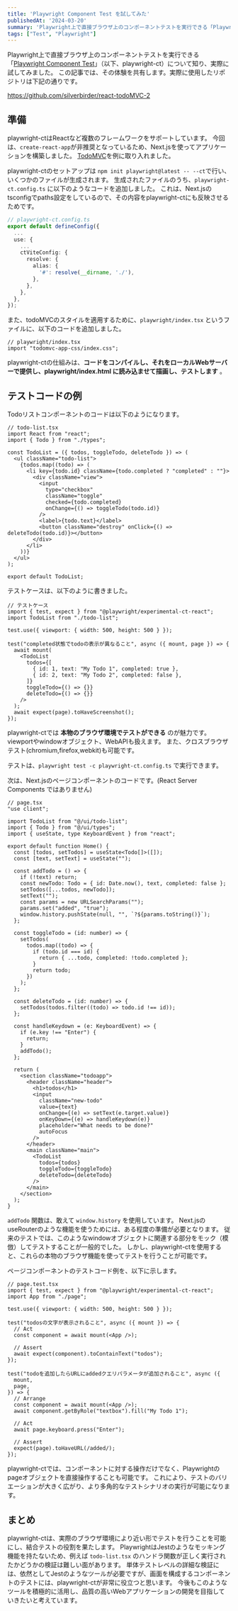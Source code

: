 ```yaml
---
title: 'Playwright Component Test を試してみた'
publishedAt: '2024-03-20'
summary: 'Playwright上で直接ブラウザ上のコンポーネントテストを実行できる「Playwright Component Test」（以下、playwright-ct）について知り、実際に試してみました。この記事では、その体験を共有します。実際に使用したリポジトリは下記の通りです。'
tags: ["Test", "Playwright"]
---
```


Playwright上で直接ブラウザ上のコンポーネントテストを実行できる「[Playwright Component Test](https://playwright.dev/docs/test-components)」（以下、playwright-ct）について知り、実際に試してみました。
この記事では、その体験を共有します。実際に使用したリポジトリは下記の通りです。

https://github.com/silverbirder/react-todoMVC-2

## 準備

playwright-ctはReactなど複数のフレームワークをサポートしています。
今回は、`create-react-app`が非推奨となっているため、Next.jsを使ってアプリケーションを構築しました。
[TodoMVC](https://todomvc.com/)を例に取り入れました。

playwright-ctのセットアップは `npm init playwright@latest -- --ct`で行い、いくつかのファイルが生成されます。
生成されたファイルのうち、`playwright-ct.config.ts` に以下のようなコードを追加しました。
これは、Next.jsのtsconfigでpaths設定をしているので、その内容をplaywright-ctにも反映させるためです。

```ts
// playwright-ct.config.ts
export default defineConfig({
  ...
  use: {
    ...
    ctViteConfig: {
      resolve: {
        alias: {
          '#': resolve(__dirname, './'),
        },
      },
    },
  },
});
```

また、todoMVCのスタイルを適用するために、`playwright/index.tsx` というファイルに、以下のコードを追加しました。

```tsx
// playwright/index.tsx
import "todomvc-app-css/index.css";
```

playwright-ctの仕組みは、**コードをコンパイルし、それをローカルWebサーバーで提供し、playwright/index.html に読み込ませて描画し、テストします** 。

## テストコードの例

Todoリストコンポーネントのコードは以下のようになります。

```tsx
// todo-list.tsx
import React from "react";
import { Todo } from "./types";

const TodoList = ({ todos, toggleTodo, deleteTodo }) => (
  <ul className="todo-list">
    {todos.map((todo) => (
      <li key={todo.id} className={todo.completed ? "completed" : ""}>
        <div className="view">
          <input
            type="checkbox"
            className="toggle"
            checked={todo.completed}
            onChange={() => toggleTodo(todo.id)}
          />
          <label>{todo.text}</label>
          <button className="destroy" onClick={() => deleteTodo(todo.id)}></button>
        </div>
      </li>
    ))}
  </ul>
);

export default TodoList;
```

テストケースは、以下のように書きました。

```tsx
// テストケース
import { test, expect } from "@playwright/experimental-ct-react";
import TodoList from "./todo-list";

test.use({ viewport: { width: 500, height: 500 } });

test("completed状態でtodoの表示が異なること", async ({ mount, page }) => {
  await mount(
    <TodoList
      todos={[
        { id: 1, text: "My Todo 1", completed: true },
        { id: 2, text: "My Todo 2", completed: false },
      ]}
      toggleTodo={() => {}}
      deleteTodo={() => {}}
    />
  );
  await expect(page).toHaveScreenshot();
});
```

playwright-ctでは **本物のブラウザ環境でテストができる** のが魅力です。viewportやwindowオブジェクト、WebAPIも扱えます。
また、クロスブラウザテスト(chromium,firefox,webkit)も可能です。

テストは、`playwright test -c playwright-ct.config.ts` で実行できます。

次は、Next.jsのページコンポーネントのコードです。(React Server Components ではありません)

```tsx
// page.tsx
"use client";

import TodoList from "@/ui/todo-list";
import { Todo } from "@/ui/types";
import { useState, type KeyboardEvent } from "react";

export default function Home() {
  const [todos, setTodos] = useState<Todo[]>([]);
  const [text, setText] = useState("");

  const addTodo = () => {
    if (!text) return;
    const newTodo: Todo = { id: Date.now(), text, completed: false };
    setTodos([...todos, newTodo]);
    setText("");
    const params = new URLSearchParams("");
    params.set("added", "true");
    window.history.pushState(null, "", `?${params.toString()}`);
  };

  const toggleTodo = (id: number) => {
    setTodos(
      todos.map((todo) => {
        if (todo.id === id) {
          return { ...todo, completed: !todo.completed };
        }
        return todo;
      })
    );
  };

  const deleteTodo = (id: number) => {
    setTodos(todos.filter((todo) => todo.id !== id));
  };

  const handleKeydown = (e: KeyboardEvent) => {
    if (e.key !== "Enter") {
      return;
    }
    addTodo();
  };

  return (
    <section className="todoapp">
      <header className="header">
        <h1>todos</h1>
        <input
          className="new-todo"
          value={text}
          onChange={(e) => setText(e.target.value)}
          onKeyDown={(e) => handleKeydown(e)}
          placeholder="What needs to be done?"
          autoFocus
        />
      </header>
      <main className="main">
        <TodoList
          todos={todos}
          toggleTodo={toggleTodo}
          deleteTodo={deleteTodo}
        />
      </main>
    </section>
  );
}
```

`addTodo` 関数は、敢えて `window.history` を使用しています。
Next.jsのuseRouterのような機能を使うためには、ある程度の準備が必要となります。
従来のテストでは、このようなwindowオブジェクトに関連する部分をモック（模倣）してテストすることが一般的でした。
しかし、playwright-ctを使用すると、これらの本物のブラウザ機能を使ってテストを行うことが可能です。

ページコンポーネントのテストコード例を、以下に示します。

```tsx
// page.test.tsx
import { test, expect } from "@playwright/experimental-ct-react";
import App from "./page";

test.use({ viewport: { width: 500, height: 500 } });

test("todosの文字が表示されること", async ({ mount }) => {
  // Act
  const component = await mount(<App />);

  // Assert
  await expect(component).toContainText("todos");
});

test("todoを追加したらURLにaddedクエリパラメータが追加されること", async ({
  mount,
  page,
}) => {
  // Arrange
  const component = await mount(<App />);
  await component.getByRole("textbox").fill("My Todo 1");

  // Act
  await page.keyboard.press("Enter");

  // Assert
  expect(page).toHaveURL(/added/);
});
```

playwright-ctでは、コンポーネントに対する操作だけでなく、Playwrightのpageオブジェクトを直接操作することも可能です。
これにより、テストのバリエーションが大きく広がり、より多角的なテストシナリオの実行が可能になります。

## まとめ

playwright-ctは、実際のブラウザ環境により近い形でテストを行うことを可能にし、結合テストの役割を果たします。
PlaywrightはJestのようなモッキング機能を持たないため、例えば `todo-list.tsx` のハンドラ関数が正しく実行されたかどうかの検証は難しい面があります。
単体テストレベルの詳細な検証には、依然としてJestのようなツールが必要ですが、画面を構成するコンポーネントのテストには、playwright-ctが非常に役立つと思います。
今後もこのようなツールを積極的に活用し、品質の高いWebアプリケーションの開発を目指していきたいと考えています。